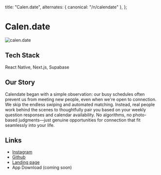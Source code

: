 
  title: "Calen.date",
  alternates: { canonical: "/n/calendate" },
};

# Calen.date

<AnimatedName />

<img src="/calendate.png" alt="calen.date" className="w-full rounded-lg my-6" />

## Tech Stack

React Native, Next.js, Supabase

## Our Story

Calendate began with a simple observation: our busy schedules often prevent us from meeting new people, even when we're open to connection.
We skip the endless swiping and automated matching. Instead, real people work behind the scenes to thoughtfully pair you based on your weekly question responses and calendar availability.
No algorithms, no photo-based judgments—just genuine opportunities for connection that fit seamlessly into your life.

## Links

- [Instagram](https://www.instagram.com/calen.date/)
- [Github](https://github.com/yangleyland/calendate)
- [Landing page](https://www.calendate.app)
- App Download (coming soon)
